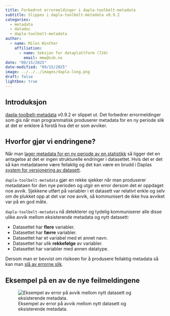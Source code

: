 ```yaml
---
title: Forbedret errormeldinger i dapla-toolbelt-metadata
subtitle: Slippes i dapla-toolbelt-metadata v0.9.2
categories:
  - metadata
  - datadoc
  - dapla-toolbelt-metadata
author:
  - name: Miles Winther
    affiliation:
      - name: Seksjon for dataplattform (724)
        email: mmw@ssb.no
date: "09/15/2025"
date-modified: "09/15/2025"
image: ../../../images/dapla-long.png
draft: false
lightbox: true
---
```


## Introduksjon

[dapla-toolbelt-metadata](https://pypi.org/project/dapla-toolbelt-metadata/) v0.9.2 er slippet ut. Det forbedrer errormeldinger som gis når man programmatisk produserer metadata for en ny periode slik at det er enklere å forstå hva det er som avviker.

## Hvorfor gjør vi endringene?

Når man [lager metadata for en ny periode av en statistikk](../../../statistikkere/datadoc-toolbelt.qmd#kopiere-fra-forrige-periode-uten-endringer) så ligger det en antagelse at det er ingen strukturelle endringer i datasettet. Hvis det er det så kan metadataene være feilaktig og det kan være en brudd i Daplas [system for versjonering av datasett](../../../statistikkere/navnestandard.qmd#versjonering-av-datasett).

`dapla-toolbelt-metadata` gjør en rekke sjekker når man produserer metadataen for den nye perioden og utgir en error dersom det er oppdaget noe avvik. Sjekkene utført på variabler i et datasett var relativt enkle og selv om de plukket opp at det var noe avvik, så kommunisert de ikke hva avviket var på en god måte.

`dapla-toolbelt-metadata` nå detekterer og tydelig kommuniserer alle disse ulike avvik mellom eksisterende metadata og nytt datasett:

- Datasettet har **flere** variabler.
- Datasettet har **færre** variabler.
- Datasettet har et variabel med et annet navn.
- Datasettet har ulik **rekkefølge** av variabler.
- Datasettet har variabler med annen datatype.

Dersom man er bevvist om risikoen for å produsere feilaktig metadata så kan man [slå av errorne slik](../../../statistikkere/datadoc-toolbelt.qmd#kopiere-fra-forrige-periode-med-endringer).

## Eksempel på en av de nye feilmeldingene

![Eksempel av error på avvik mellom nytt datasett og eksisterende metadata.](../../../images/dapla-toolbelt-metadata-inconsistent-datasets-error-example.png){fig-alt="Eksempel av error på avvik mellom nytt datasett og eksisterende metadata." #fig-dapla-toolbelt-metadata-inconsistent-datasets-error-example}
